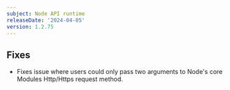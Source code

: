 ```yaml
---
subject: Node API runtime
releaseDate: '2024-04-05'
version: 1.2.75
---
```


## Fixes
* Fixes issue where users could only pass two arguments to Node's core Modules Http/Https request method.

